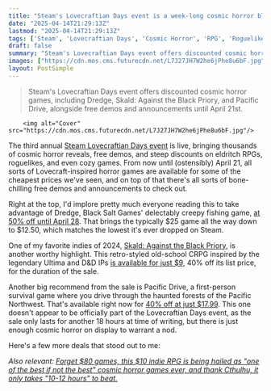 ```yaml
---
title: "Steam's Lovecraftian Days event is a week-long cosmic horror blowout, and you can get my favorite cozy spooky game of the decade for just $12"
date: "2025-04-14T21:29:13Z"
lastmod: "2025-04-14T21:29:13Z"
tags: ['Steam', 'Lovecraftian Days', 'Cosmic Horror', 'RPG', 'Roguelike', 'Indie Games', 'Dredge', 'Skald: Against the Black Priory', 'Pacific Drive']
draft: false
summary: "Steam's Lovecraftian Days event offers discounted cosmic horror games, including Dredge, Skald: Against the Black Priory, and Pacific Drive, alongside free demos and announcements until April 21st."
images: ["https://cdn.mos.cms.futurecdn.net/L7J27JH7W2he6jPhe8u6bF.jpg"]
layout: PostSimple
---
```

> Steam's Lovecraftian Days event offers discounted cosmic horror games, including Dredge, Skald: Against the Black Priory, and Pacific Drive, alongside free demos and announcements until April 21st.


        <img alt="Cover" src="https://cdn.mos.cms.futurecdn.net/L7J27JH7W2he6jPhe8u6bF.jpg"/>
        
The third annual [Steam Lovecraftian Days event](https://store.steampowered.com/sale/LovecraftianDays2025) is live, bringing thousands of cosmic horror reveals, free demos, and steep discounts on eldritch RPGs, roguelikes, and even cozy games. From now until (ostensibly) April 21, all sorts of Lovecraft-inspired horror games are available for some of the cheapest prices we've seen, and on top of that there's all sorts of bone-chilling free demos and announcements to check out.

Right at the top, I'd implore pretty much everyone reading this to take advantage of Dredge, Black Salt Games' delectably creepy fishing game, [at 50% off until April 28](https://store.steampowered.com/app/1562430/DREDGE/). That brings the typically $25 game all the way down to $12.50, which matches the lowest it's ever dropped on Steam.

One of my favorite indies of 2024, [Skald: Against the Black Priory](https://www.gamesradar.com/games/rpg/this-lovecraftian-horror-crpg-is-a-love-letter-to-ultima-and-dandd-classics-and-even-baldurs-gate-3s-director-is-raving-about-it-this-is-one-ive-been-waiting-for/), is another worthy highlight. This retro-styled old-school CRPG inspired by the legendary Ultima and D&D IPs [is available for just $9](https://store.steampowered.com/app/1069160/SKALD_Against_the_Black_Priory/), 40% off its list price, for the duration of the sale.

Another big recommend from the sale is Pacific Drive, a first-person survival game where you drive through the haunted forests of the Pacific Northwest. That's available right now for [40% off at just $17.99](https://store.steampowered.com/app/1458140/Pacific_Drive/). This one doesn't appear to be officially part of the Lovecraftian Days event, as the sale only lasts for another 18 hours at time of writing, but there is just enough cosmic horror on display to warrant a nod.

Here's a few more deals that stood out to me:

*Also relevant: *[<em>Forget $80 games, this $10 indie RPG is being hailed as "one of the best if not the best" cosmic horror games ever, and thank Cthulhu, it only takes "10-12 hours" to beat.</em>](https://www.gamesradar.com/games/horror/forget-usd80-games-this-usd10-indie-rpg-is-being-hailed-as-one-of-the-best-if-not-the-best-cosmic-horror-games-ever-and-thank-cthulhu-it-only-takes-10-12-hours-to-beat/)**
        